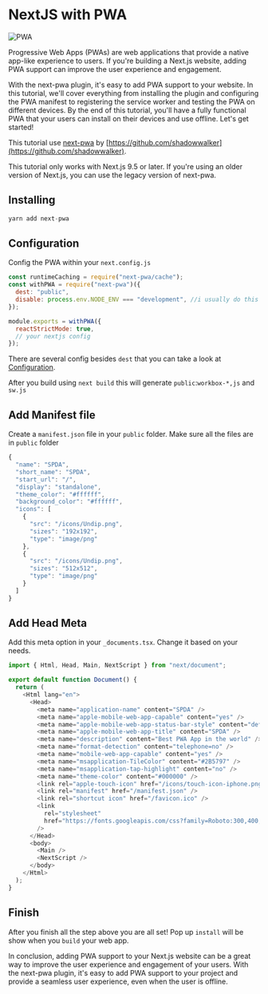 # NextJS with PWA

![PWA](https://res.cloudinary.com/dbttnhxef/image/upload/v1679486231/pwa_dhaapx.png)

Progressive Web Apps (PWAs) are web applications that provide a native app-like experience to users. If you're building a Next.js website, adding PWA support can improve the user experience and engagement.

With the next-pwa plugin, it's easy to add PWA support to your website. In this tutorial, we'll cover everything from installing the plugin and configuring the PWA manifest to registering the service worker and testing the PWA on different devices. By the end of this tutorial, you'll have a fully functional PWA that your users can install on their devices and use offline. Let's get started!

This tutorial use [next-pwa](https://github.com/shadowwalker/next-pwa) by [https://github.com/shadowwalker](https://github.com/shadowwalker).


<Callout type="info" emoji="ℹ️">
  This tutorial only works with Next.js 9.5 or later. If you're using an older
  version of Next.js, you can use the legacy version of next-pwa.
</Callout>

## Installing

```js copy
yarn add next-pwa
```

## Configuration

Config the PWA within your `next.config.js`

```js copy
const runtimeCaching = require("next-pwa/cache");
const withPWA = require("next-pwa")({
  dest: "public",
  disable: process.env.NODE_ENV === "development", //i usually do this because i don't need to change any pwa settings in development
});

module.exports = withPWA({
  reactStrictMode: true,
  // your nextjs config
});
```

There are several config besides `dest` that you can take a look at [Configuration](https://github.com/shadowwalker/next-pwa#configuration).

After you build using `next build` this will generate `public`:`workbox-*,js` and `sw.js`

## Add Manifest file

Create a `manifest.json` file in your `public` folder. Make sure all the files are in `public` folder

```js copy
{
  "name": "SPDA",
  "short_name": "SPDA",
  "start_url": "/",
  "display": "standalone",
  "theme_color": "#ffffff",
  "background_color": "#ffffff",
  "icons": [
    {
      "src": "/icons/Undip.png",
      "sizes": "192x192",
      "type": "image/png"
    },
    {
      "src": "/icons/Undip.png",
      "sizes": "512x512",
      "type": "image/png"
    }
  ]
}
```

## Add Head Meta

Add this meta option in your `_documents.tsx`. Change it based on your needs.

```js copy
import { Html, Head, Main, NextScript } from "next/document";

export default function Document() {
  return (
    <Html lang="en">
      <Head>
        <meta name="application-name" content="SPDA" />
        <meta name="apple-mobile-web-app-capable" content="yes" />
        <meta name="apple-mobile-web-app-status-bar-style" content="default" />
        <meta name="apple-mobile-web-app-title" content="SPDA" />
        <meta name="description" content="Best PWA App in the world" />
        <meta name="format-detection" content="telephone=no" />
        <meta name="mobile-web-app-capable" content="yes" />
        <meta name="msapplication-TileColor" content="#2B5797" />
        <meta name="msapplication-tap-highlight" content="no" />
        <meta name="theme-color" content="#000000" />
        <link rel="apple-touch-icon" href="/icons/touch-icon-iphone.png" />
        <link rel="manifest" href="/manifest.json" />
        <link rel="shortcut icon" href="/favicon.ico" />
        <link
          rel="stylesheet"
          href="https://fonts.googleapis.com/css?family=Roboto:300,400,500"
        />
      </Head>
      <body>
        <Main />
        <NextScript />
      </body>
    </Html>
  );
}
```

## Finish

After you finish all the step above you are all set! Pop up `install` will be show when you `build` your web app.

In conclusion, adding PWA support to your Next.js website can be a great way to improve the user experience and engagement of your users. With the next-pwa plugin, it's easy to add PWA support to your project and provide a seamless user experience, even when the user is offline.
